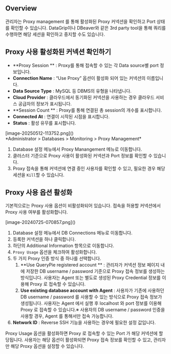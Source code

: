 ## Overview
관리자는 Proxy management 를 통해 활성화된 Proxy 커넥션을 확인하고 Port 상태를 확인할 수 있습니다. DataGrip이나 DBeaver와 같은 3rd party tool을 통해 쿼리를 수행하면 해당 세션을 확인하고 중지할 수도 있습니다.

## Proxy 사용 활성화된 커넥션 확인하기
* **Proxy Session ** : Proxy를 통해 접속할 수 있는 각 Data source별 port 정보입니다.
* **Connection Name**  : “Use Proxy” 옵션이 활성화 되어 있는 커넥션의 이름입니다.
* **Data Source Type**  : MySQL 등 DBMS의 유형을 나타냅니다.
* **Cloud Provider**  : 클라우드에서 동기화된 커넥션을 사용하는 경우 클라우드 서비스 공급자의 정보가 표시됩니다.
* **Session Count ** : Proxy를 통해 연결된 총 session의 개수를 표시합니다.
* **Connected At**  : 연결이 시작된 시점을 표시합니다.
* **Status**  : 활성 유무를 표시합니다.

<p align="center">
<div>[image-20250512-113752.png]()</div>
*Administrator &gt; Databases &gt; Monitoring &gt; Proxy Management*
</p>



1. Database 설정 메뉴에서 Proxy Manangement 메뉴로 이동합니다.
2. 클러스터 기준으로 Proxy 사용이 활성화된 커넥션과 Port 정보를 확인할 수 있습니다.
3. Proxy 접속을 통해 커넥션에 연결 중인 사용자를 확인할 수 있고, 필요한 경우 해당 세션을 `Kill`할 수 있습니다.



## Proxy 사용 옵션 활성화
기본적으로는 Proxy 사용 옵션이 비활성화되어 있습니다. 접속을 허용할 커넥션에서 Proxy 사용 여부를 활성화합니다.

<p align="center">
<div>[image-20240725-070857.png]()</div>
</p>

1. Database 설정 메뉴에서 DB Connections 메뉴로 이동합니다.
2. 등록한 커넥션을 하나 클릭합니다.
3. 하단의 Additional Information 항목으로 이동합니다.
4. `Proxy Usage` 옵션을 체크하여 활성화합니다.
5. 두 가지 Proxy 인증 방식 중 하나를 선택합니다.
    1. **Use QueryPie registered account ** : 관리자가 커넥션 정보 페이지 내에 저장한 DB username / password 기준으로 Proxy 접속 정보를 생성하는 방식입니다. 사용자는 Agent 또는 별도로 생성된 Proxy Credential 정보를 이용해 Proxy 로 접속할 수 있습니다.
    2. **Use existing database account with Agent**  : 사용자가 기존에 사용하던 DB username / password 를 사용할 수 있는 방식으로 Proxy 접속 정보가 생성됩니다. 사용자는 Agent 에서 실행 후 localhost 와 port 정보를 이용해 Proxy 로 접속할 수 있습니다.※ 사용자의 DB username / password 인증을 사용할 경우, Agent 를 통해서만 접속 가능합니다.
6. **Network ID**  : Reverse SSH 기능을 사용하는 경우에 필요한 설정 값입니다.

Proxy Usage 옵션을 활성화하면 Proxy 로 접속할 수 있는 Port 가 해당 커넥션에 할당됩니다. 사용자는 해당 옵션이 활성화되면 Proxy 접속 정보를 확인할 수 있고, 관리자만 해당 Proxy 옵션을 설정할 수 있습니다.

